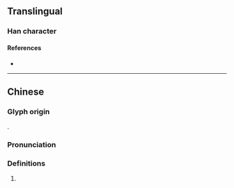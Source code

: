 {{character info}}
==Translingual==

===Han character===
{{Han char|rn=85|rad=水|as=09|sn=12|four=31110|canj=ELIM|ids=⿰氵虹}}

====References====
* {{Han ref|kx=0635.060|dkj=17785|dj=1042.040|hdz=31677.050|uh=6E31|ud=28209|bh=DA43|bd=55875}}

----

==Chinese==
{{zh-forms}}

===Glyph origin===
{{Han etym}}
{{Han compound|水|虹|alt1=氵|t1=water|c1=s|c2=p|ls=psc}}. 

===Pronunciation===
{{zh-pron
|m=hóng
|c=hung4
|mc=y
|oc=y
|ma=
|cat=a,n
}}

===Definitions===
{{zh-hanzi}}

# {{zh-only|潰渱|[[gushing]] of [[hot]] [[water]]}}